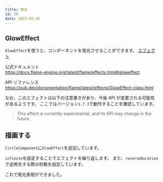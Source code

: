 ```yaml
---
title: 発光
id: 29
date: 2023-05-26
---
```



## GlowEffect

`GlowEffect`を使うと、コンポーネントを発光させることができます。
[エフェクト](/examples/effect#effect)

公式ドキュメント  
https://docs.flame-engine.org/latest/flame/effects.html#gloweffect

API リファレンス  
https://pub.dev/documentation/flame/latest/effects/GlowEffect-class.html

なお、このエフェクトは以下の注意書きがあり、今後 API が変更される可能性があるようです。
ここではバージョン`1.7.3`で動作することを確認しています。

> This effect is currently experimental, and its API may change in the future.

## 描画する

`CircleComponent`に`GlowEffect`を追加しています。

`infinite`を設定することでエフェクトを繰り返します。
また、`reverseDuration`で逆再生する際の秒数を設定しています。

<ExampleCode file="glow/game.dart" />

これで発光表現ができました。
